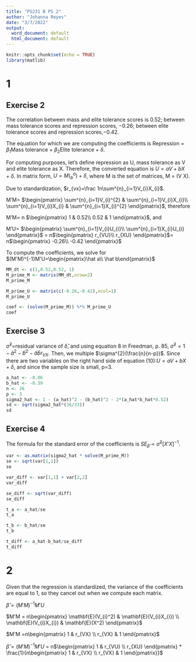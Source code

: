 ```yaml
---
title: "PS231 B PS 2"
author: "Johanna Reyes"
date: "3/7/2022"
output:
  word_document: default
  html_document: default
---
```


```r
knitr::opts_chunk$set(echo = TRUE)
library(matlib)
```

# 1

## Exercise 2

The correlation between mass and elite tolerance scores is 0.52; between
mass tolerance scores and repression scores, −0.26; between elite tolerance
scores and repression scores,−0.42.

The equation for which we are computing the coefficients is Repression = $\beta_{1}$Mass tolerance + $\beta_{2}$Elite tolerance + $\delta$.

For computing purposes, let's define repression as U, mass tolerance as V and elite tolerance as X. Therefore, the converted equation is $U=aV+bX+\delta$. In matrix form, $U=M(^{a}_{b})+\delta$, where M is the set of matrices, M = (V X).

Due to standardization, $r_{vx}=\frac 1n\sum^{n}_{i=1}V_{i}X_{i}$. 

M'M= $\begin{pmatrix}
        \sum^{n}_{i=1}V_{i}^{2} & \sum^{n}_{i=1}V_{i}X_{i}\\
        \sum^{n}_{i=1}V_{i}X_{i} & \sum^{n}_{i=1}X_{i}^{2}
        \end{pmatrix}$, therefore

M'M= n $\begin{pmatrix}
        1 & 0.52\\
        0.52 & 1
        \end{pmatrix}$, and 
        
M'U= $\begin{pmatrix}
        \sum^{n}_{i=1}V_{i}U_{i}\\
        \sum^{n}_{i=1}X_{i}U_{i}
        \end{pmatrix}$ = 
        n$\begin{pmatrix}
        r_{VU}\\
        r_{XU}
        \end{pmatrix}$= 
        n$\begin{pmatrix}
        -0.26\\
        -0.42
        \end{pmatrix}$

To compute the coefficients, we solve for $(M'M)^{-1}M'U=\begin{pmatrix}\hat a\\
                              \hat b\end{pmatrix}$
                              
```r
MM_dt <- c(1,0.52,0.52, 1)
M_prime_M <- matrix(MM_dt,nrow=2)
M_prime_M

M_prime_U <- matrix(c(-0.26,-0.42),ncol=1)
M_prime_U

coef <- (solve(M_prime_M)) %*% M_prime_U
coef 

```
## Exercise 3

$\hat\sigma^{2}$=residual variance of $\hat\delta$, and using equation 8 in Freedman, p. 85, $\hat \sigma^{2}=1-\hat a^{2} - \hat b^{2} - \hat a \hat b r_{VX}$. Then, we multiple $\sigma^{2}(\frac{n}{n-p})$. Since there are two variables on the right hand side of equation (10):$U=aV+bX+\delta$, and since the sample size is small, p=3.   
```r
a_hat <- -0.06
b_hat <- -0.39
n <- 36 
p <- 3  
sigma2_hat <- 1 - (a_hat)^2 - (b_hat)^2 - 2*(a_hat*b_hat*0.52)
sd <- sqrt(sigma2_hat*(36/33))
sd
```
## Exercise 4

The formula for the standard error of the coefficients is $SE_{\hat\beta}=\hat \sigma^{2}[X'X]^{-1}$. 

```r

var <- as.matrix(sigma2_hat * solve(M_prime_M))
se <- sqrt(var[1,1])
se

var_diff <- var[1,1] + var[2,2]
var_diff

se_diff <- sqrt(var_diff)
se_diff

t_a <- a_hat/se
t_a

t_b <- b_hat/se
t_b

t_diff <- a_hat-b_hat/se_diff
t_diff

```

# 2

Given that the regression is standardized, the variance of the coefficients are equal to 1, so they cancel out when we compute each matrix. 

$\hat \beta = (M'M)^{-1}M'U$

$M'M = n\begin{pmatrix} \mathbf{E}(V_{i}^2) & \mathbf{E}(V_{i}X_{i})  \\ \mathbf{E}(V_{i}X_{i})  & \mathbf{E}(X^2) \end{pmatrix}$

$M'M =n\begin{pmatrix} 1 & r_{VX} \\ r_{VX} & 1 \end{pmatrix}$

$\hat \beta = (M'M)^{-1}M'U$ = 
n$\begin{pmatrix} 1 & r_{VU} \\ r_{XU} \end{pmatrix} * \frac{1}{n\begin{pmatrix} 1 & r_{VX} \\ r_{VX} & 1 \end{pmatrix}}$
